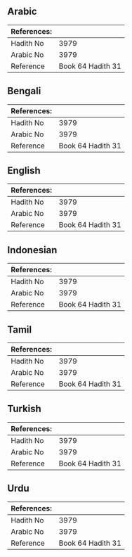 ## Arabic


<div dir="rtl" lang="ar" style={{fontSize:'larger',backgroundColor:'#f8f9fa',padding:20}}>

</div>
<div style={{backgroundColor:'#f8f9fa',padding:20, marginBottom: 10}}><table> <thead> <tr> <th>References:</th> <th></th> </tr> </thead> <tbody><tr><td>Hadith No</td><td>3979</td></tr><tr><td>Arabic No</td><td>3979</td></tr><tr><td>Reference</td><td>Book 64 Hadith 31</td></tr></tbody></table></div>

## Bengali


<div dir="ltr" lang="bn" style={{fontSize:'larger',backgroundColor:'#f8f9fa',padding:20}}>

</div>
<div style={{backgroundColor:'#f8f9fa',padding:20, marginBottom: 10}}><table> <thead> <tr> <th>References:</th> <th></th> </tr> </thead> <tbody><tr><td>Hadith No</td><td>3979</td></tr><tr><td>Arabic No</td><td>3979</td></tr><tr><td>Reference</td><td>Book 64 Hadith 31</td></tr></tbody></table></div>

## English


<div dir="ltr" lang="en" style={{fontSize:'larger',backgroundColor:'#f8f9fa',padding:20}}>

</div>
<div style={{backgroundColor:'#f8f9fa',padding:20, marginBottom: 10}}><table> <thead> <tr> <th>References:</th> <th></th> </tr> </thead> <tbody><tr><td>Hadith No</td><td>3979</td></tr><tr><td>Arabic No</td><td>3979</td></tr><tr><td>Reference</td><td>Book 64 Hadith 31</td></tr></tbody></table></div>

## Indonesian


<div dir="ltr" lang="id" style={{fontSize:'larger',backgroundColor:'#f8f9fa',padding:20}}>

</div>
<div style={{backgroundColor:'#f8f9fa',padding:20, marginBottom: 10}}><table> <thead> <tr> <th>References:</th> <th></th> </tr> </thead> <tbody><tr><td>Hadith No</td><td>3979</td></tr><tr><td>Arabic No</td><td>3979</td></tr><tr><td>Reference</td><td>Book 64 Hadith 31</td></tr></tbody></table></div>

## Tamil


<div dir="ltr" lang="ta" style={{fontSize:'larger',backgroundColor:'#f8f9fa',padding:20}}>

</div>
<div style={{backgroundColor:'#f8f9fa',padding:20, marginBottom: 10}}><table> <thead> <tr> <th>References:</th> <th></th> </tr> </thead> <tbody><tr><td>Hadith No</td><td>3979</td></tr><tr><td>Arabic No</td><td>3979</td></tr><tr><td>Reference</td><td>Book 64 Hadith 31</td></tr></tbody></table></div>

## Turkish


<div dir="ltr" lang="tr" style={{fontSize:'larger',backgroundColor:'#f8f9fa',padding:20}}>

</div>
<div style={{backgroundColor:'#f8f9fa',padding:20, marginBottom: 10}}><table> <thead> <tr> <th>References:</th> <th></th> </tr> </thead> <tbody><tr><td>Hadith No</td><td>3979</td></tr><tr><td>Arabic No</td><td>3979</td></tr><tr><td>Reference</td><td>Book 64 Hadith 31</td></tr></tbody></table></div>

## Urdu


<div dir="rtl" lang="ur" style={{fontSize:'larger',backgroundColor:'#f8f9fa',padding:20}}>

</div>
<div style={{backgroundColor:'#f8f9fa',padding:20, marginBottom: 10}}><table> <thead> <tr> <th>References:</th> <th></th> </tr> </thead> <tbody><tr><td>Hadith No</td><td>3979</td></tr><tr><td>Arabic No</td><td>3979</td></tr><tr><td>Reference</td><td>Book 64 Hadith 31</td></tr></tbody></table></div>